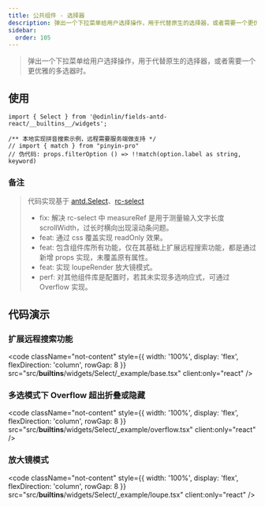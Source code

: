```yaml
---
title: 公共组件 - 选择器
description: 弹出一个下拉菜单给用户选择操作，用于代替原生的选择器，或者需要一个更优雅的多选器时。
sidebar:
  order: 105
---
```


> 弹出一个下拉菜单给用户选择操作，用于代替原生的选择器，或者需要一个更优雅的多选器时。

## 使用

```tsx
import { Select } from '@odinlin/fields-antd-react/__builtins__/widgets';

/** 本地实现拼音搜索示例，远程需要服务端做支持 */
// import { match } from "pinyin-pro"
// 伪代码: props.filterOption () => !!match(option.label as string, keyword)
```

### 备注

> 代码实现基于 [antd.Select](https://ant.design/components/select-cn)、[rc-select](https://github.com/react-component/select)
> - fix: 解决 rc-select 中 measureRef 是用于测量输入文字长度 scrollWidth，过长时横向出现滚动条问题。
> - feat: 通过 css 覆盖实现 readOnly 效果。
> - feat: 包含组件库所有功能，仅在其基础上扩展远程搜索功能，都是通过新增 props 实现，未覆盖原有属性。
> - feat: 实现 loupeRender 放大镜模式。
> - perf: 对其他组件库是配置时，若其未实现多选响应式，可通过 Overflow 实现。

## 代码演示

### 扩展远程搜索功能

<code 
  className="not-content"
  style={{ width: '100%', display: 'flex', flexDirection: 'column', rowGap: 8 }} 
  src="src/__builtins__/widgets/Select/_example/base.tsx"
  client:only="react"
/>

### 多选模式下 Overflow 超出折叠或隐藏

<code 
  className="not-content"
  style={{ width: '100%', display: 'flex', flexDirection: 'column', rowGap: 8 }} 
  src="src/__builtins__/widgets/Select/_example/overflow.tsx"
  client:only="react"
/>

### 放大镜模式

<code 
  className="not-content"
  style={{ width: '100%', display: 'flex', flexDirection: 'column', rowGap: 8 }} 
  src="src/__builtins__/widgets/Select/_example/loupe.tsx"
  client:only="react"
/>
